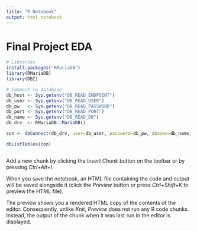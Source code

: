 ```yaml
---
title: "R Notebook"
output: html_notebook
---
```


# Final Project EDA 

```r
# Libraries
install.packages("RMariaDB")
library(RMariaDB)
library(DBI)
```

```r
# Connect to database
db_host <- Sys.getenv("DB_READ_ENDPOINT")
db_user <- Sys.getenv("DB_READ_USER")
db_pw   <- Sys.getenv("DB_READ_PASSWORD")
db_port <- Sys.getenv("DB_READ_PORT")
db_name <- Sys.getenv("DB_READ_DB")
db_drv  <- RMariaDB::MariaDB()

con <- dbConnect(db_drv, user=db_user, password=db_pw, dbname=db_name, host=db_host, port=db_port)

dbListTables(con)
```
```r

```

Add a new chunk by clicking the *Insert Chunk* button on the toolbar or by pressing *Ctrl+Alt+I*.

When you save the notebook, an HTML file containing the code and output will be saved alongside it (click the *Preview* button or press *Ctrl+Shift+K* to preview the HTML file).

The preview shows you a rendered HTML copy of the contents of the editor. Consequently, unlike *Knit*, *Preview* does not run any R code chunks. Instead, the output of the chunk when it was last run in the editor is displayed.
